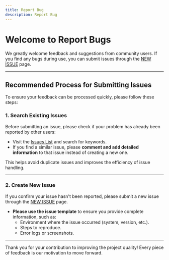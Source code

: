 ```yaml
---
title: Report Bug
description: Report Bug
---
```


# Welcome to Report Bugs

We greatly welcome feedback and suggestions from community users. If you find any bugs during use, you can submit issues through the [NEW ISSUE](https://github.com/CodePhiliaX/fastexcel/issues/new/choose) page.

---

## Recommended Process for Submitting Issues

To ensure your feedback can be processed quickly, please follow these steps:

### 1. **Search Existing Issues**
Before submitting an issue, please check if your problem has already been reported by other users:
- Visit the [Issues List](https://github.com/CodePhiliaX/fastexcel/issues) and search for keywords.
- If you find a similar issue, please **comment and add detailed information** to that issue instead of creating a new one.

This helps avoid duplicate issues and improves the efficiency of issue handling.

---

### 2. **Create New Issue**
If you confirm your issue hasn't been reported, please submit a new issue through the [NEW ISSUE](https://github.com/CodePhiliaX/fastexcel/issues/new/choose) page.

- **Please use the issue template** to ensure you provide complete information, such as:
  - Environment where the issue occurred (system, version, etc.).
  - Steps to reproduce.
  - Error logs or screenshots.

---

Thank you for your contribution to improving the project quality! Every piece of feedback is our motivation to move forward. 